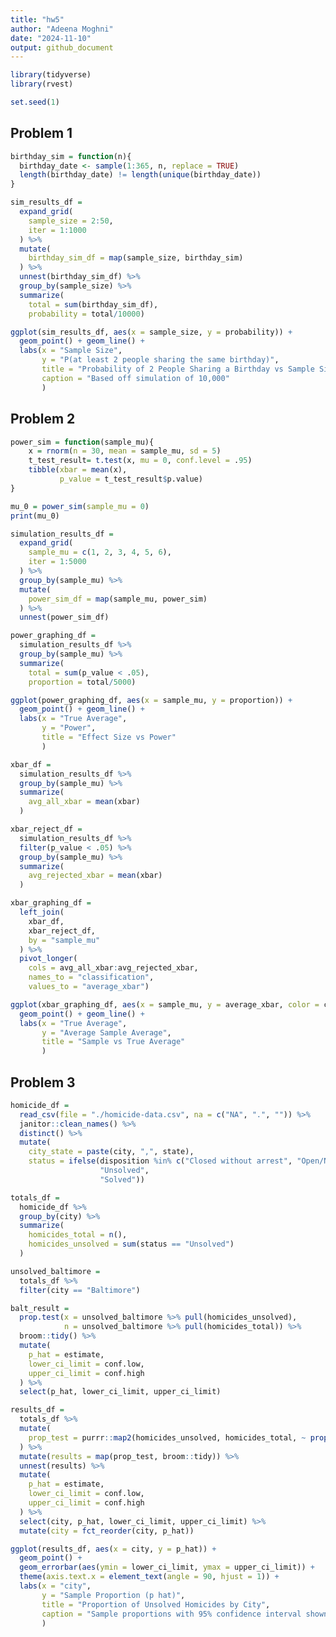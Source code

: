```yaml
---
title: "hw5"
author: "Adeena Moghni"
date: "2024-11-10"
output: github_document
---
```


```r
library(tidyverse)
library(rvest)

set.seed(1)
```

## Problem 1

```r
birthday_sim = function(n){
  birthday_date <- sample(1:365, n, replace = TRUE) 
  length(birthday_date) != length(unique(birthday_date))
}
```

```r
sim_results_df = 
  expand_grid(
    sample_size = 2:50,
    iter = 1:1000
  ) %>% 
  mutate(
    birthday_sim_df = map(sample_size, birthday_sim)
  ) %>% 
  unnest(birthday_sim_df) %>% 
  group_by(sample_size) %>% 
  summarize(
    total = sum(birthday_sim_df),
    probability = total/10000)

ggplot(sim_results_df, aes(x = sample_size, y = probability)) +
  geom_point() + geom_line() +
  labs(x = "Sample Size", 
       y = "P(at least 2 people sharing the same birthday)",
       title = "Probability of 2 People Sharing a Birthday vs Sample Size",
       caption = "Based off simulation of 10,000"
       )
```

## Problem 2

```r
power_sim = function(sample_mu){
    x = rnorm(n = 30, mean = sample_mu, sd = 5)
    t_test_result= t.test(x, mu = 0, conf.level = .95)
    tibble(xbar = mean(x), 
           p_value = t_test_result$p.value)
}

mu_0 = power_sim(sample_mu = 0)
print(mu_0)
```

```r
simulation_results_df = 
  expand_grid(
    sample_mu = c(1, 2, 3, 4, 5, 6),
    iter = 1:5000
  ) %>% 
  group_by(sample_mu) %>%
  mutate(
    power_sim_df = map(sample_mu, power_sim)
  ) %>% 
  unnest(power_sim_df)
```

```r
power_graphing_df = 
  simulation_results_df %>% 
  group_by(sample_mu) %>% 
  summarize(
    total = sum(p_value < .05),
    proportion = total/5000)

ggplot(power_graphing_df, aes(x = sample_mu, y = proportion)) +
  geom_point() + geom_line() +
  labs(x = "True Average", 
       y = "Power",
       title = "Effect Size vs Power"
       )
```

```r
xbar_df = 
  simulation_results_df %>% 
  group_by(sample_mu) %>%
  summarize(
    avg_all_xbar = mean(xbar)
  )

xbar_reject_df = 
  simulation_results_df %>%
  filter(p_value < .05) %>% 
  group_by(sample_mu) %>%
  summarize(
    avg_rejected_xbar = mean(xbar)
  )

xbar_graphing_df = 
  left_join(
    xbar_df,
    xbar_reject_df,
    by = "sample_mu"
  ) %>% 
  pivot_longer(
    cols = avg_all_xbar:avg_rejected_xbar, 
    names_to = "classification", 
    values_to = "average_xbar")

ggplot(xbar_graphing_df, aes(x = sample_mu, y = average_xbar, color = classification)) +
  geom_point() + geom_line() +
  labs(x = "True Average", 
       y = "Average Sample Average",
       title = "Sample vs True Average"
       )
```

## Problem 3

```r
homicide_df = 
  read_csv(file = "./homicide-data.csv", na = c("NA", ".", "")) %>%
  janitor::clean_names() %>% 
  distinct() %>% 
  mutate(
    city_state = paste(city, ",", state),
    status = ifelse(disposition %in% c("Closed without arrest", "Open/No arrest"), 
                    "Unsolved", 
                    "Solved"))
```

```r
totals_df = 
  homicide_df %>% 
  group_by(city) %>% 
  summarize(
    homicides_total = n(),
    homicides_unsolved = sum(status == "Unsolved")
  )

unsolved_baltimore = 
  totals_df %>% 
  filter(city == "Baltimore")

balt_result = 
  prop.test(x = unsolved_baltimore %>% pull(homicides_unsolved), 
            n = unsolved_baltimore %>% pull(homicides_total)) %>% 
  broom::tidy() %>% 
  mutate(
    p_hat = estimate,
    lower_ci_limit = conf.low,
    upper_ci_limit = conf.high
  ) %>% 
  select(p_hat, lower_ci_limit, upper_ci_limit)
```

```r
results_df = 
  totals_df %>% 
  mutate(
    prop_test = purrr::map2(homicides_unsolved, homicides_total, ~ prop.test(x = .x, n = .y))
  ) %>% 
  mutate(results = map(prop_test, broom::tidy)) %>% 
  unnest(results) %>% 
  mutate(
    p_hat = estimate,
    lower_ci_limit = conf.low,
    upper_ci_limit = conf.high
  ) %>% 
  select(city, p_hat, lower_ci_limit, upper_ci_limit) %>% 
  mutate(city = fct_reorder(city, p_hat))

ggplot(results_df, aes(x = city, y = p_hat)) +
  geom_point() + 
  geom_errorbar(aes(ymin = lower_ci_limit, ymax = upper_ci_limit)) +
  theme(axis.text.x = element_text(angle = 90, hjust = 1)) +
  labs(x = "city", 
       y = "Sample Proportion (p hat)",
       title = "Proportion of Unsolved Homicides by City",
       caption = "Sample proportions with 95% confidence interval shown"
       )
```